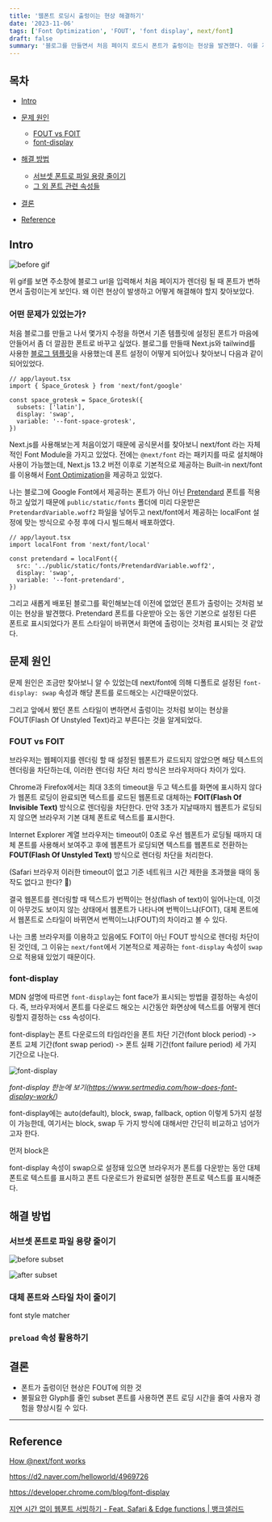 ```yaml
---
title: '웹폰트 로딩시 출렁이는 현상 해결하기'
date: '2023-11-06'
tags: ['Font Optimization', 'FOUT', 'font display', next/font]
draft: false
summary: '블로그를 만들면서 처음 페이지 로드시 폰트가 출렁이는 현상을 발견했다. 이를 개선할 수 있는 다양한 방법들을 알아보고 직접 적용해보자.'
---
```


## 목차

- [Intro](#intro)
- [문제 원인](#문제-원인)
  - [FOUT vs FOIT](#fout-vs-foit)
  - [font-display](#font-display)

- [해결 방법](#해결-방법)
  - [서브셋 폰트로 파일 용량 줄이기](#서브셋-폰트로-파일-용량-줄이기)
  - [그 외 폰트 관련 속성들](#폰트-관련-속성)

- [결론](#결론)
- [Reference](#reference)

## Intro

![before gif](/static/gifs/font-error-before.gif)

위 gif를 보면 주소창에 블로그 url을 입력해서 처음 페이지가 렌더링 될 때 폰트가 변하면서 출렁이는게 보인다.
왜 이런 현상이 발생하고 어떻게 해결해야 할지 찾아보았다.

### 어떤 문제가 있었는가?

처음 블로그를 만들고 나서 몇가지 수정을 하면서 기존 템플릿에 설정된 폰트가 마음에 안들어서 좀 더 깔끔한 폰트로 바꾸고 싶었다.
블로그를 만들때 Next.js와 tailwind를 사용한 [블로그 템플릿](https://github.com/timlrx/tailwind-nextjs-starter-blog)을 사용했는데 폰트 설정이 어떻게 되어있나 찾아보니 다음과 같이 되어있었다.

```tsx
// app/layout.tsx
import { Space_Grotesk } from 'next/font/google'

const space_grotesk = Space_Grotesk({
  subsets: ['latin'],
  display: 'swap',
  variable: '--font-space-grotesk',
})
```

Next.js를 사용해보는게 처음이었기 때문에 공식문서를 찾아보니 next/font 라는 자체적인 Font Module을 가지고 있었다.
전에는 `@next/font` 라는 패키지를 따로 설치해야 사용이 가능했는데, Next.js 13.2 버전 이후로 기본적으로 제공하는 Built-in next/font를 이용해서 [Font Optimization](https://nextjs.org/docs/app/building-your-application/optimizing/fonts#local-fonts)을 제공하고 있었다.

나는 블로그에 Google Font에서 제공하는 폰트가 아닌 아닌 [Pretendard](https://github.com/orioncactus/pretendard) 폰트를 적용하고 싶었기 때문에
`public/static/fonts` 폴더에 미리 다운받은 `PretendardVariable.woff2` 파일을 넣어두고 next/font에서 제공하는 localFont 설정에 맞는 방식으로 수정 후에 다시 빌드해서 배포하였다.

```tsx
// app/layout.tsx
import localFont from 'next/font/local'

const pretendard = localFont({
  src: '../public/static/fonts/PretendardVariable.woff2',
  display: 'swap',
  variable: '--font-pretendard',
})
```

그리고 새롭게 배포된 블로그를 확인해보는데 이전에 없었던 폰트가 출렁이는 것처럼 보이는 현상을 발견했다.
Pretendard 폰트를 다운받아 오는 동안 기본으로 설정된 다른 폰트로 표시되었다가 폰트 스타일이 바뀌면서 화면에 출렁이는 것처럼 표시되는 것 같았다.

## 문제 원인

문제 원인은 조금만 찾아보니 알 수 있었는데 next/font에 의해 디폴트로 설정된 `font-display: swap` 속성과 해당 폰트를 로드해오는 시간때문이었다. 

그리고 앞에서 봤던 폰트 스타일이 변하면서 출렁이는 것처럼 보이는 현상을 FOUT(Flash Of Unstyled Text)라고 부른다는 것을 알게되었다.

### FOUT vs FOIT

브라우저는 웹페이지를 렌더링 할 때 설정된 웹폰트가 로드되지 않았으면 해당 텍스트의 렌더링을 차단하는데, 이러한 렌더링 차단 처리 방식은 브라우저마다 차이가 있다.

Chrome과 Firefox에서는 최대 3초의 timeout을 두고 텍스트를 화면에 표시하지 않다가 웹폰트 로딩이 완료되면 텍스트를 로드된 웹폰트로 대체하는 **FOIT(Flash Of Invisible Text)** 방식으로 렌더링을 차단한다. 만약 3초가 지날때까지 웹폰트가 로딩되지 않으면 브라우저 기본 대체 폰트로 텍스트를 표시한다. 

Internet Explorer 계열 브라우저는 timeout이 0초로 우선 웹폰트가 로딩될 때까지 대체 폰트를 사용해서 보여주고 후에 웹폰트가 로딩되면 텍스트를 웹폰트로 전환하는 **FOUT(Flash Of Unstyled Text)** 방식으로 렌더링 차단을 처리한다.

(Safari 브라우저 이러한 timeout이 없고 기준 네트워크 시간 제한을 초과했을 때의 동작도 없다고 한다? 🤔)

결국 웹폰트를 렌더링할 때 텍스트가 번쩍이는 현상(flash of text)이 일어나는데, 이것이 아무것도 보이지 않는 상태에서 웹폰트가 나타나며 번쩍이느냐(FOIT), 대체 폰트에서 웹폰트로 스타일이 바뀌면서 번쩍이느냐(FOUT)의 차이라고 볼 수 있다.

나는 크롬 브라우저를 이용하고 있음에도 FOIT이 아닌 FOUT 방식으로 렌더링 차단이 된 것인데, 그 이유는 `next/font`에서 기본적으로 제공하는 `font-display` 속성이 `swap`으로 적용돼 있었기 때문이다.

### font-display

MDN 설명에 따르면 `font-display`는 font face가 표시되는 방법을 결정하는 속성이다. 즉, 브라우저에서 폰트를 다운로드 해오는 시간동안 화면상에 텍스트를 어떻게 렌더링할지 결정하는 css 속성이다.

font-display는 폰트 다운로드의 타임라인을 폰트 차단 기간(font block period) -> 폰트 교체 기간(font swap period) -> 폰트 실패 기간(font failure period) 세 가지 기간으로 나눈다.

![font-display](/static/images/font-display.png)

*font-display 한눈에 보기(https://www.sertmedia.com/how-does-font-display-work/)*

font-display에는 auto(default), block, swap, fallback, option 이렇게 5가지 설정이 가능한데, 여기서는 block, swap 두 가지 방식에 대해서만 간단히 비교하고 넘어가고자 한다.

먼저 block은 

font-display 속성이 swap으로 설정돼 있으면 브라우저가 폰트를 다운받는 동안 대체 폰트로 텍스트를 표시하고 폰트 다운로드가 완료되면 설정한 폰트로 텍스트를 표시해준다.

## 해결 방법

### 서브셋 폰트로 파일 용량 줄이기

![before subset](/static/images/before-subset.png)

![after subset](/static/images/after-subset.png)

### 대체 폰트와 스타일 차이 줄이기

font style matcher

### `preload` 속성 활용하기

## 결론

- 폰트가 출렁이던 현상은 FOUT에 의한 것
- 불필요한 Glyph를 줄인 subset 폰트를 사용하면 폰트 로딩 시간을 줄여 사용자 경험을 향상시킬 수 있다.

---

## Reference

[How @next/font works](https://blog.mathpresso.com/how-next-font-works-8bb72c2bae39)

https://d2.naver.com/helloworld/4969726

https://developer.chrome.com/blog/font-display

[지연 시간 없이 웹폰트 서빙하기 - Feat. Safari & Edge functions | 뱅크샐러드](https://blog.banksalad.com/tech/font-preload-on-safari/)

